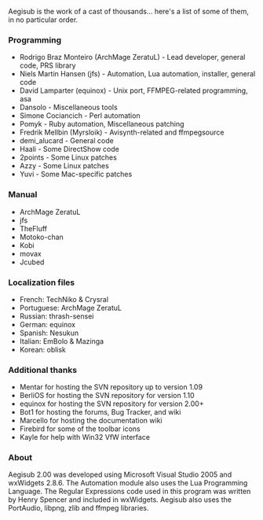 Aegisub is the work of a cast of thousands... here's a list of some of them, in no particular order.

===Programming===
*Rodrigo Braz Monteiro (ArchMage ZeratuL) - Lead developer, general code, PRS library
*Niels Martin Hansen (jfs) - Automation, Lua automation, installer, general code
*David Lamparter (equinox) - Unix port, FFMPEG-related programming, asa
*Dansolo - Miscellaneous tools
*Simone Cociancich - Perl automation
*Pomyk - Ruby automation, Miscellaneous patching
*Fredrik Mellbin (Myrsloik) - Avisynth-related and ffmpegsource
*demi_alucard - General code
*Haali - Some DirectShow code
*2points - Some Linux patches
*Azzy - Some Linux patches
*Yuvi - Some Mac-specific patches

===Manual===
*ArchMage ZeratuL
*jfs
*TheFluff
*Motoko-chan
*Kobi
*movax
*Jcubed

===Localization files===
*French: TechNiko & Crysral
*Portuguese: ArchMage ZeratuL
*Russian: thrash-sensei
*German: equinox
*Spanish: Nesukun
*Italian: EmBolo & Mazinga
*Korean: oblisk



===Additional thanks===
*Mentar for hosting the SVN repository up to version 1.09
*BerliOS for hosting the SVN repository for version 1.10
*equinox for hosting the SVN repository for version 2.00+
*Bot1 for hosting the forums, Bug Tracker, and wiki
*Marcello for hosting the documentation wiki
*Firebird for some of the toolbar icons
*Kayle for help with Win32 VfW interface

===About===
Aegisub 2.00 was developed using Microsoft Visual Studio 2005 and wxWidgets 2.8.6. The Automation module also uses the Lua Programming Language. The Regular Expressions code used in this program was written by Henry Spencer and included in wxWidgets. Aegisub also uses the PortAudio, libpng, zlib and ffmpeg libraries.
{{todo|Update this list, it's outdated}}